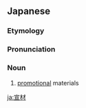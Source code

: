 ==Japanese==
{{ja-kanjitab|せん|ざい|yomi=on}}

===Etymology===
{{abbreviation of|宣伝材料|lang=ja}}

===Pronunciation===
{{ja-pron|せんざい|y=on}}

===Noun===
{{ja-noun|せんざい}}

# [[promotional]] materials

[[ja:宣材]]